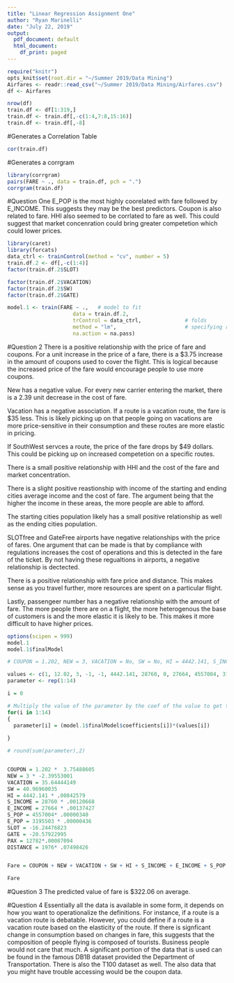 ---
title: "Linear Regression Assignment One"
author: "Ryan Marinelli"
date: "July 22, 2019"
output:
  pdf_document: default
  html_document:
    df_print: paged
---

```{r include = FALSE}
require("knitr")
opts_knit$set(root.dir = "~/Summer 2019/Data Mining")
Airfares <- readr::read_csv("~/Summer 2019/Data Mining/Airfares.csv")
df <- Airfares
```



```{r include = FALSE}
nrow(df)
train.df <- df[1:319,]
train.df <- train.df[,-c(1:4,7:8,15:16)]
train.df <- train.df[,-8]
```

#Generates a Correlation Table
```{r echo = FALSE}
cor(train.df)
```

#Generates a corrgram 
```{r echo = FALSE}
library(corrgram)
pairs(FARE ~ ., data = train.df, pch = ".")
corrgram(train.df)

```

#Question One 
E_POP is the most highly coorelated with fare followed by E_INCOME. This suggests they may be the best     predictors. Coupon is also related to fare. HHI also seemed to be corrlated to fare as well. This could suggest
that market concenration could bring greater competetion which could lower prices. 

```{r include = FALSE }
library(caret)
library(forcats)
data_ctrl <- trainControl(method = "cv", number = 5)
train.df.2 <- df[,-c(1:4)]
factor(train.df.2$SLOT)

factor(train.df.2$VACATION)
factor(train.df.2$SW)
factor(train.df.2$GATE)

```

```{r echo = FALSE}
model.1 <- train(FARE ~ .,   # model to fit
                     data = train.df.2,                        
                     trControl = data_ctrl,              # folds
                     method = "lm",                      # specifying regression model
                     na.action = na.pass) 
```

#Question 2
There is a positive relationship with the price of fare and coupons. For a unit increase in the price of a fare, there is a $3.75  increase in the amount of coupons used to cover the flight. This is logical because the increased price of the fare would encourage people to use more coupons. 

New has a negative value. For every new carrier entering the market, there is a 2.39 unit decrease in the cost of fare. 

Vacation has a negative association. If a route is a vacation route, the fare is $35 less. This is likely picking up on that people going on vacations are more price-sensitive in their consumption and these routes are more elastic in pricing. 


If SouthWest servces a route, the price of the fare drops by $49 dollars. This could be picking up on increased competetion on a specific routes. 

There is a small positive relationship with HHI and the cost of the fare and market concentration. 

There is a slight positive reastionship with income of the starting and ending cities average income and the cost of fare. The argument being that the higher the income in these areas, the more people are able to afford.

The starting cities population likely has a small positive relationship as well as the ending cities population. 

SLOTfree and GateFree airports have negative relationships with the price of fares. One argument that can be made is that by compliance with regulations increases the cost of operations and this is detected in the fare of the ticket. By not having these regualtions in airports, a negative relationship is dectected.

There is a positive relationship with fare price and distance. This makes sense as you travel further, more resources are spent on a particular flight. 

Lastly, passengeer number has a negative relationship with the amount of fare. The more people there are on a flight, the more heterogenous the base of customers is and the more elastic it is likely to be. This makes it more difficult to have higher prices. 



```{r echo= FALSE}
options(scipen = 999)
model.1
model.1$finalModel

# COUPON = 1.202, NEW = 3, VACATION = No, SW = No, HI = 4442.141, S_INCOME = $28,760, E_INCOME = $27,664, S_POP = 4,557,004, E_POP = 3,195,503, SLOT = Free, GATE = Free, PAX = 12782, DISTANCE = 1976 miles.

values <- c(1, 12.02, 3, -1, -1, 4442.141, 28760, 0, 27664, 4557004, 3195503, 1, 1, 1976, 12782)
parameter <- rep(1:14)

i = 0

# Multiply the value of the parameter by the coef of the value to get the effect of each parameter
for(i in 1:14)
{
  parameter[i] = (model.1$finalModel$coefficients[i])*(values[i])
  
}

# round(sum(parameter),2)



```

```{r include = FALSE}
COUPON = 1.202 *  3.75488605 
NEW = 3 * -2.39553001 
VACATION = 35.64444149
SW = 40.96960035
HI = 4442.141 * .00842579  
S_INCOME = 28760 * .00120668 
E_INCOME = 27664 * .00137427
S_POP = 4557004* .00000340 
E_POP = 3195503 * .00000436
SLOT = -16.24476823 
GATE = -20.57922995 
PAX = 12782*.00087094 
DISTANCE = 1976* .07498426


Fare = COUPON + NEW + VACATION + SW + HI + S_INCOME + E_INCOME + S_POP + SLOT + GATE + PAX+ DISTANCE

Fare

```
#Question 3
The predicted value of fare is $322.06 on average.  


#Question 4
Essentially all the data is available in some form, it depends on how you want to operationalize the definitions. For instance, if a route is a vacation route is debatable. However, you could define if a route is a vacation route based on the elasticity of the route. If there is signficant change in consumption based on changes in fare, this suggests that the composition of people flying is composed of tourists. Business people would not care that much. A significant portion of the data that is used can be found in the famous DB1B dataset provided the Department of Transportation. There is also the T100 dataset as well. The also data that you might have trouble accessing would be the coupon data. 




